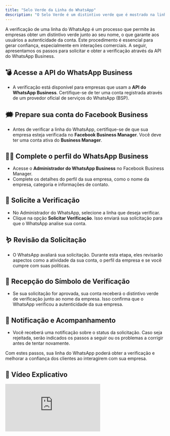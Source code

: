 ```yaml
---
title: "Selo Verde da Linha do WhatsApp"
description: "O Selo Verde é um distintivo verde que é mostrado na linha do WhatsApp, indicando que a conta foi verificada pela Meta."
---
```


A verificação de uma linha do WhatsApp é um processo que permite às empresas obter um distintivo verde junto ao seu nome, o que garante aos usuários a autenticidade da conta. Este procedimento é essencial para gerar confiança, especialmente em interações comerciais. A seguir, apresentamos os passos para solicitar e obter a verificação através da API do WhatsApp Business.

## 💣 **Acesse a API do WhatsApp Business**

- A verificação está disponível para empresas que usam a **API do WhatsApp Business**. Certifique-se de ter uma conta registrada através de um provedor oficial de serviços do WhatsApp (BSP).

## 🗯️ **Prepare sua conta do Facebook Business**

- Antes de verificar a linha do WhatsApp, certifique-se de que sua empresa esteja verificada no **Facebook Business Manager**. Você deve ter uma conta ativa do **Business Manager**.

## 🤳🏼 **Complete o perfil do WhatsApp Business**

- Acesse o **Administrador do WhatsApp Business** no Facebook Business Manager.
- Complete os detalhes do perfil da sua empresa, como o nome da empresa, categoria e informações de contato.

## 🚀 **Solicite a Verificação**

- No Administrador do WhatsApp, selecione a linha que deseja verificar.
- Clique na opção **Solicitar Verificação**. Isso enviará sua solicitação para que o WhatsApp analise sua conta.

## 🪱 **Revisão da Solicitação**

- O WhatsApp avaliará sua solicitação. Durante esta etapa, eles revisarão aspectos como a atividade da sua conta, o perfil da empresa e se você cumpre com suas políticas.

## 🦑 **Recepção do Símbolo de Verificação**

- Se sua solicitação for aprovada, sua conta receberá o distintivo verde de verificação junto ao nome da empresa. Isso confirma que o WhatsApp verificou a autenticidade da sua empresa.

## 🍄 **Notificação e Acompanhamento**

- Você receberá uma notificação sobre o status da solicitação. Caso seja rejeitada, serão indicados os passos a seguir ou os problemas a corrigir antes de tentar novamente.

Com estes passos, sua linha do WhatsApp poderá obter a verificação e melhorar a confiança dos clientes ao interagirem com sua empresa.

## 🥁 Vídeo Explicativo

<div class="loom-video"><iframe src="https://www.loom.com/embed/c350551069584b8f9ee9af78442b9f14?sid=afcedd26-7ba7-43fb-917b-533bb890f0c1" frameborder="0" webkitallowfullscreen mozallowfullscreen allowfullscreen></iframe></div> 